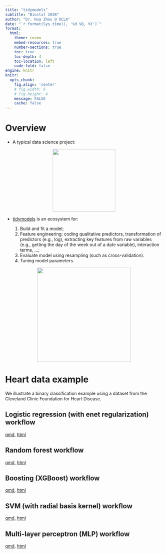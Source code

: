 ```yaml
---
title: "tidymodels"
subtitle: "Biostat 203B"
author: "Dr. Hua Zhou @ UCLA"
date: "`r format(Sys.time(), '%d %B, %Y')`"
format:
  html:
    theme: cosmo
    embed-resources: true
    number-sections: true
    toc: true
    toc-depth: 4
    toc-location: left
    code-fold: false
engine: knitr
knitr:
  opts_chunk: 
    fig.align: 'center'
    # fig.width: 6
    # fig.height: 4
    message: FALSE
    cache: false
---
```


# Overview

- A typical data science project:

<p align="center">
<img src="./data-science.png" height="200">
</p>

- [tidymodels](https://www.tidymodels.org/) is an ecosystem for:

    1. Build and fit a model;
    2. Feature engineering: coding qualitative predictors, transformation of predictors (e.g., log), extracting key features from raw variables (e.g., getting the day of the week out of a date variable), interaction terms, ...;
    3. Evaluate model using resampling (such as cross-validation).  
    4. Tuning model parameters.

<p align="center">
<img src="https://rviews.rstudio.com/2020/04/21/the-case-for-tidymodels/tidymodels.png" height="300">
</p>

# Heart data example

We illustrate a binary classification example using a dataset from the Cleveland Clinic Foundation for Heart Disease.

## Logistic regression (with enet regularization) workflow

[qmd](https://raw.githubusercontent.com/ucla-biostat-203b/2023winter/master/slides/18-tidymodels/workflow_logit_heart.qmd), [html](https://ucla-biostat-203b.github.io/2023winter/slides/18-tidymodels/workflow_logit_heart.html)

## Random forest workflow

[qmd](https://raw.githubusercontent.com/ucla-biostat-203b/2023winter/master/slides/18-tidymodels/workflow_rf_heart.qmd), [html](https://ucla-biostat-203b.github.io/2023winter/slides/18-tidymodels/workflow_rf_heart.html)

## Boosting (XGBoost) workflow

[qmd](https://raw.githubusercontent.com/ucla-biostat-203b/2023winter/master/slides/18-tidymodels/workflow_xgboost_heart.qmd), [html](https://ucla-biostat-203b.github.io/2023winter/slides/18-tidymodels/workflow_xgboost_heart.html)

## SVM (with radial basis kernel) workflow

[qmd](https://raw.githubusercontent.com/ucla-biostat-203b/2023winter/master/slides/18-tidymodels/workflow_svmrbf_heart.qmd), [html](https://ucla-biostat-203b.github.io/2023winter/slides/18-tidymodels/workflow_svmrbf_heart.html)

## Multi-layer perceptron (MLP) workflow

[qmd](https://raw.githubusercontent.com/ucla-biostat-203b/2023winter/master/slides/18-tidymodels/workflow_mlp_heart.qmd), [html](https://ucla-biostat-203b.github.io/2023winter/slides/18-tidymodels/workflow_mlp_heart.html)